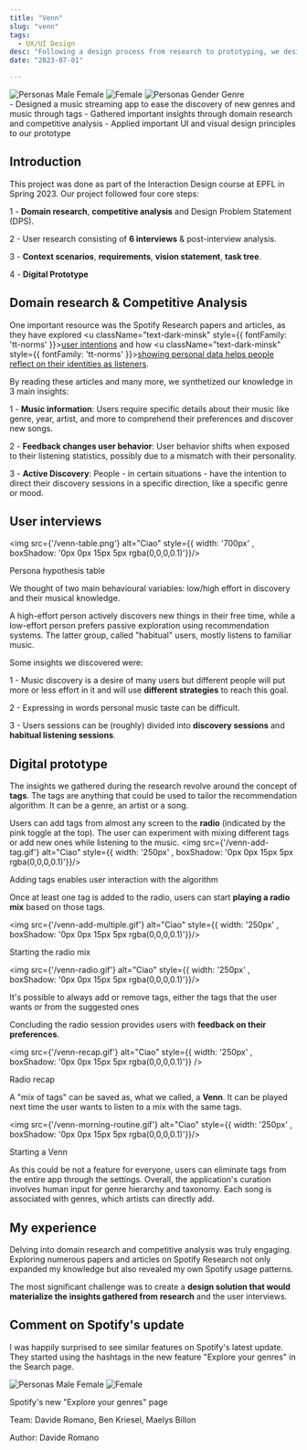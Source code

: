```yaml
---
title: "Venn"
slug: "venn"
tags:
  - UX/UI Design
desc: "Following a design process from research to prototyping, we designed Venn, a music streaming app. Venn lets users discover their preferences with highlighted music tags. This new musical awareness encourages a personalized discovery, as users dynamically engage with the improved recommendation algorithm."
date: "2023-07-01"

---
```



<div style={{ display: 'grid', gridTemplateColumns: '1fr 1fr 1fr', gap: '20px' , width: '650px'}}>
  <img src='/venn-top3.png' alt='Personas Male Female' style={{ width: '100%' , boxShadow: '0px 0px 15px 5px rgba(0,0,0,0.1)'}} />
  <img src='/venn-top1.png' alt='Female' style={{ width: '100%' , boxShadow: '0px 0px 15px 5px rgba(0,0,0,0.1)'}} />
  <img src='/venn-top2.png' alt='Personas Gender Genre' style={{ width: '100%' , boxShadow: '0px 0px 15px 5px rgba(0,0,0,0.1)'}} />
</div>

<Summary>
- Designed a music streaming app to ease the discovery of new genres and music through tags
- Gathered important insights through domain research and competitive analysis
- Applied important UI and visual design principles to our prototype
</Summary>

## Introduction
This project was done as part of the Interaction Design course at EPFL in Spring 2023. Our project followed four core steps:

1 - **Domain research**, **competitive analysis** and Design Problem Statement (DPS).

2 - User research consisting of **6 interviews** & post-interview analysis.

3 - **Context scenarios**, **requirements**, **vision statement**, **task tree**.

4 - **Digital Prototype**

## Domain research & Competitive Analysis

One important resource was the Spotify Research papers and articles, as they have explored <u className="text-dark-minsk"  style={{ fontFamily: 'tt-norms' }}><a href="https://research.atspotify.com/2021/07/user-intents-and-satisfaction-with-slate-recommendations/">user intentions</a></u>
and how <u className="text-dark-minsk"  style={{ fontFamily: 'tt-norms' }}><a href="https://research.atspotify.com/2020/05/giving-voice-to-silent-data-designing-with-personal-music-listening-history/">showing personal data helps people reflect on their identities as listeners</a></u>.

By reading these articles and many more, we synthetized our knowledge in 3 main insights: 

1 - **Music information**: Users require specific details about their music like genre, year, artist, and more to comprehend their preferences and discover new songs.

2 - **Feedback changes user behavior**: User behavior shifts when exposed to their listening statistics, possibly due to a mismatch with their personality.

3 - **Active Discovery**: People - in certain situations - have the intention to direct their discovery sessions in a specific direction, like a specific genre or mood.

## User interviews
<img src={'/venn-table.png'} alt="Ciao"  style={{ width: '700px' , boxShadow: '0px 0px 15px 5px rgba(0,0,0,0.1)'}}/>
<p className="text-dark-minsk justify-center pt-3 pb-5 text-sm"  style={{ fontFamily: 'tt-norms' }}>Persona hypothesis table</p>

We thought of two main behavioural variables: low/high effort in discovery and their musical knowledge.

A high-effort person actively discovers new things in their free time, while a low-effort person prefers passive exploration using recommendation systems. The latter group, called "habitual" users, mostly listens to familiar music.

Some insights we discovered were:



1 - Music discovery is a desire of many users but different people will put more or less effort in it and will use **different strategies** to reach this goal.

2 - Expressing in words personal music taste can be difficult.

3 - Users sessions can be (roughly) divided into **discovery sessions** and **habitual listening sessions**.

## Digital prototype

The insights we gathered during the research revolve around the concept of **tags**.
The tags are anything that could be used to tailor the recommendation algorithm. It can be a genre, an artist or a song. 

Users can add tags from almost any screen to the **radio** (indicated by the pink toggle at the top).
The user can experiment with mixing different tags or add new ones while listening to the music.
<img src={'/venn-add-tag.gif'} alt="Ciao"  style={{ width: '250px' , boxShadow: '0px 0px 15px 5px rgba(0,0,0,0.1)'}}/>
<p className="text-dark-minsk justify-center pt-3 pb-5 text-sm"  style={{ fontFamily: 'tt-norms' }}>Adding tags enables user interaction with the algorithm</p>

Once at least one tag is added to the radio, users can start **playing a radio mix** based on those tags. 

<img src={'/venn-add-multiple.gif'} alt="Ciao"  style={{ width: '250px' , boxShadow: '0px 0px 15px 5px rgba(0,0,0,0.1)'}}/>
<p className="text-dark-minsk justify-center pt-3 pb-5 text-sm"  style={{ fontFamily: 'tt-norms' }}>Starting the radio mix</p>

<img src={'/venn-radio.gif'} alt="Ciao"  style={{ width: '250px' , boxShadow: '0px 0px 15px 5px rgba(0,0,0,0.1)'}}/>
<p className="text-dark-minsk justify-center pt-3 pb-5 text-sm"  style={{ width:'400px' , fontFamily: 'tt-norms' }}>It's possible to always add or remove tags, either the tags that the user wants or from the suggested ones</p>


Concluding the radio session provides users with **feedback on their preferences**. 

<img src={'/venn-recap.gif'} alt="Ciao"  style={{ width: '250px' , boxShadow: '0px 0px 15px 5px rgba(0,0,0,0.1)'}} />
<p className="text-dark-minsk justify-center pt-3 pb-5 text-sm"  style={{ fontFamily: 'tt-norms' }}>Radio recap</p>

A "mix of tags" can be saved as, what we called, a **Venn**. It can be played next time the user wants to listen to a mix with the same tags.

<img src={'/venn-morning-routine.gif'} alt="Ciao"  style={{ width: '250px' , boxShadow: '0px 0px 15px 5px rgba(0,0,0,0.1)'}}/>
<p className="text-dark-minsk justify-center pt-3 pb-5 text-sm"  style={{ fontFamily: 'tt-norms' }}>Starting a Venn</p>

As this could be not a feature for everyone, users can eliminate tags from the entire app through the settings.
Overall, the application's curation involves human input for genre hierarchy and taxonomy. Each song is associated with genres, which artists can directly add. 

## My experience

Delving into domain research and competitive analysis was truly engaging. Exploring numerous papers and articles on Spotify Research not only expanded my knowledge but also revealed my own Spotify usage patterns.

The most significant challenge was to create a **design solution that would materialize the insights gathered from research** and the user interviews.

## Comment on Spotify's update

I was happily surprised to see similar features on Spotify's latest update. They started using the hashtags in the new feature "Explore your genres" in the Search page.

<div style={{ display: 'grid', gridTemplateColumns: '1fr 1fr', gap: '20px' , width: '400px'}}>
  <img src='/spotify-tags1.jpeg' alt='Personas Male Female' style={{ width: '100%' , boxShadow: '0px 0px 15px 5px rgba(0,0,0,0.1)'}} />
  <img src='/spotify-tags2.jpeg' alt='Female' style={{ width: '100%' , boxShadow: '0px 0px 15px 5px rgba(0,0,0,0.1)'}} />
</div>
<p className="text-dark-minsk justify-center pt-3 pb-5 text-sm"  style={{ fontFamily: 'tt-norms' }}>Spotify's new "Explore your genres" page</p>

<p className="text-dark-minsk justify-center pt-4"  style={{ fontFamily: 'tt-norms' }}>Team: Davide Romano, Ben Kriesel, Maelys Billon</p>

<p className="text-dark-minsk justify-center "  style={{ fontFamily: 'tt-norms' }}>Author: Davide Romano</p>
